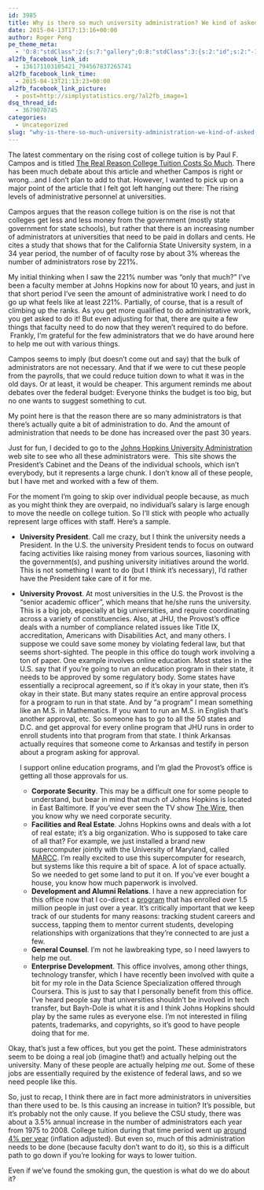 ```yaml
---
id: 3985
title: Why is there so much university administration? We kind of asked for it.
date: 2015-04-13T17:13:16+00:00
author: Roger Peng
pe_theme_meta:
  - 'O:8:"stdClass":2:{s:7:"gallery";O:8:"stdClass":3:{s:2:"id";s:2:"-1";s:5:"width";s:0:"";s:6:"height";s:0:"";}s:5:"video";O:8:"stdClass":1:{s:2:"id";s:2:"-1";}}'
al2fb_facebook_link_id:
  - 136171103105421_794567837265741
al2fb_facebook_link_time:
  - 2015-04-13T21:13:23+00:00
al2fb_facebook_link_picture:
  - post=http://simplystatistics.org/?al2fb_image=1
dsq_thread_id:
  - 3679070745
categories:
  - Uncategorized
slug: "why-is-there-so-much-university-administration-we-kind-of-asked-for-it"
---
```

The latest commentary on the rising cost of college tuition is by Paul F. Campos and is titled [The Real Reason College Tuition Costs So Much](http://www.nytimes.com/2015/04/05/opinion/sunday/the-real-reason-college-tuition-costs-so-much.html). There has been much debate about this article and whether Campos is right or wrong...and I don't plan to add to that. However, I wanted to pick up on a major point of the article that I felt got left hanging out there: The rising levels of administrative personnel at universities.

Campos argues that the reason college tuition is on the rise is not that colleges get less and less money from the government (mostly state government for state schools), but rather that there is an increasing number of administrators at universities that need to be paid in dollars and cents. He cites a study that shows that for the California State University system, in a 34 year period, the number of of faculty rose by about 3% whereas the number of administrators rose by 221%.

My initial thinking when I saw the 221% number was "only that much?" I've been a faculty member at Johns Hopkins now for about 10 years, and just in that short period I've seen the amount of administrative work I need to do go up what feels like at least 221%. Partially, of course, that is a result of climbing up the ranks. As you get more qualified to do administrative work, you get asked to do it! But even adjusting for that, there are quite a few things that faculty need to do now that they weren't required to do before.  Frankly, I'm grateful for the few administrators that we do have around here to help me out with various things.

Campos seems to imply (but doesn't come out and say) that the bulk of administrators are not necessary. And that if we were to cut these people from the payrolls, that we could reduce tuition down to what it was in the old days. Or at least, it would be cheaper. This argument reminds me about debates over the federal budget: Everyone thinks the budget is too big, but no one wants to suggest something to cut.

My point here is that the reason there are so many administrators is that there's actually quite a bit of administration to do. And the amount of administration that needs to be done has increased over the past 30 years.

Just for fun, I decided to go to the [Johns Hopkins University Administration](http://webapps.jhu.edu/jhuniverse/administration/) web site to see who all these administrators were.  This site shows the President's Cabinet and the Deans of the individual schools, which isn't everybody, but it represents a large chunk. I don't know all of these people, but I have met and worked with a few of them.

For the moment I'm going to skip over individual people because, as much as you might think they are overpaid, no individual's salary is large enough to move the needle on college tuition. So I'll stick with people who actually represent large offices with staff. Here's a sample.

  * **University President**. Call me crazy, but I think the university needs a President. In the U.S. the university President tends to focus on outward facing activities like raising money from various sources, liasoning with the government(s), and pushing university initiatives around the world. This is not something I want to do (but I think it's necessary), I'd rather have the President take care of it for me.
  * **University Provost**. At most universities in the U.S. the Provost is the "senior academic officer", which means that he/she runs the university. This is a big job, especially at big universities, and require coordinating across a variety of constituencies. Also, at JHU, the Provost's office deals with a number of compliance related issues like Title IX, accreditation, Americans with Disabilities Act, and many others. I suppose we could save some money by violating federal law, but that seems short-sighted. 
    The people in this office do tough work involving a ton of paper. One example involves online education. Most states in the U.S. say that if you're going to run an education program in their state, it needs to be approved by some regulatory body. Some states have essentially a reciprocal agreement, so if it's okay in your state, then it's okay in their state. But many states require an entire approval process for a program to run in that state. And by "a program" I mean something like an M.S. in Mathematics. If you want to run an M.S. in English that's another approval, etc. So someone has to go to all the 50 states and D.C. and get approval for every online program that JHU runs in order to enroll students into that program from that state. I think Arkansas actually requires that someone come to Arkansas and testify in person about a program asking for approval.
    
    I support online education programs, and I'm glad the Provost's office is getting all those approvals for us.</li> 
    
      * **Corporate Security**. This may be a difficult one for some people to understand, but bear in mind that much of Johns Hopkins is located in East Baltimore. If you've ever seen the TV show [The Wire](http://en.wikipedia.org/wiki/The_Wire), then you know why we need corporate security.
      * **Facilities and Real Estate**. Johns Hopkins owns and deals with a lot of real estate; it's a big organization. Who is supposed to take care of all that? For example, we just installed a brand new supercomputer jointly with the University of Maryland, called [MARCC](http://marcc.jhu.edu). I'm really excited to use this supercomputer for research, but systems like this require a bit of space. A lot of space actually. So we needed to get some land to put it on. If you've ever bought a house, you know how much paperwork is involved.
      * **Development and Alumni Relations**. I have a new appreciation for this office now that I co-direct a [program](https://www.coursera.org/specialization/jhudatascience/1) that has enrolled over 1.5 million people in just over a year. It's critically important that we keep track of our students for many reasons: tracking student careers and success, tapping them to mentor current students, developing relationships with organizations that they're connected to are just a few.
      * **General Counsel**. I'm not he lawbreaking type, so I need lawyers to help me out.
      * **Enterprise Development**. This office involves, among other things, technology transfer, which I have recently been involved with quite a bit for my role in the Data Science Specialization offered through Coursera. This is just to say that I personally benefit from this office. I've heard people say that universities shouldn't be involved in tech transfer, but Bayh-Dole is what it is and I think Johns Hopkins should play by the same rules as everyone else. I'm not interested in filing patents, trademarks, and copyrights, so it's good to have people doing that for me.</ul> 
    
    Okay, that's just a few offices, but you get the point. These administrators seem to be doing a real job (imagine that!) and actually helping out the university. Many of these people are actually helping _me_ out. Some of these jobs are essentially required by the existence of federal laws, and so we need people like this.
    
    So, just to recap, I think there are in fact more administrators in universities than there used to be. Is this causing an increase in tuition? It's possible, but it's probably not the only cause. If you believe the CSU study, there was about a 3.5% annual increase in the number of administrators each year from 1975 to 2008. College tuition during that time period went up [around 4% per year](http://trends.collegeboard.org/college-pricing/figures-tables/average-rates-growth-published-charges-decade) (inflation adjusted). But even so, much of this administration needs to be done (because faculty don't want to do it), so this is a difficult path to go down if you're looking for ways to lower tuition.
    
    Even if we've found the smoking gun, the question is what do we do about it?
